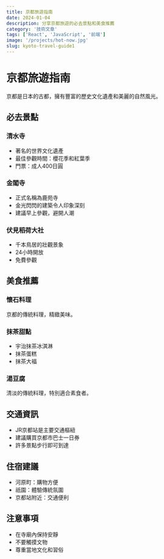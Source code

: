 ```yaml
---
title: 京都旅遊指南
date: 2024-01-04
description: 分享京都旅遊的必去景點和美食推薦
category: '技術文章'
tags: ['React', 'JavaScript', '前端']
image: '/projects/hot-now.jpg'
slug: kyoto-travel-guide1
---
```


# 京都旅遊指南

京都是日本的古都，擁有豐富的歷史文化遺產和美麗的自然風光。

## 必去景點

### 清水寺

- 著名的世界文化遺產
- 最佳參觀時間：櫻花季和紅葉季
- 門票：成人400日圓

### 金閣寺

- 正式名稱為鹿苑寺
- 金光閃閃的建築令人印象深刻
- 建議早上參觀，避開人潮

### 伏見稻荷大社

- 千本鳥居的壯觀景象
- 24小時開放
- 免費參觀

## 美食推薦

### 懷石料理

京都的傳統料理，精緻美味。

### 抹茶甜點

- 宇治抹茶冰淇淋
- 抹茶蛋糕
- 抹茶大福

### 湯豆腐

清淡的傳統料理，特別適合素食者。

## 交通資訊

- JR京都站是主要交通樞紐
- 建議購買京都市巴士一日券
- 許多景點步行即可到達

## 住宿建議

- 河原町：購物方便
- 祇園：體驗傳統氛圍
- 京都站附近：交通便利

## 注意事項

- 在寺廟內保持安靜
- 不要觸摸文物
- 尊重當地文化和習俗
